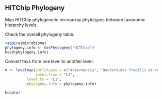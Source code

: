 ## HITChip Phylogeny

Map HITChip phylogenetic microarray phylotypes between taxonomic hierarchy levels.  


Check the overall phylogeny table:

```r
require(microbiome)
phylogeny.info <- GetPhylogeny("HITChip")
head(phylogeny.info)
```

Convert taxa from one level to another level:

```r
m <- levelmap(phylotypes = c("Akkermansia", "Bacteroides fragilis et rel."), 
              level.from = "L2", 
	      level.to = "L1", 
	      phylogeny.info = phylogeny.info)

head(m)
```

